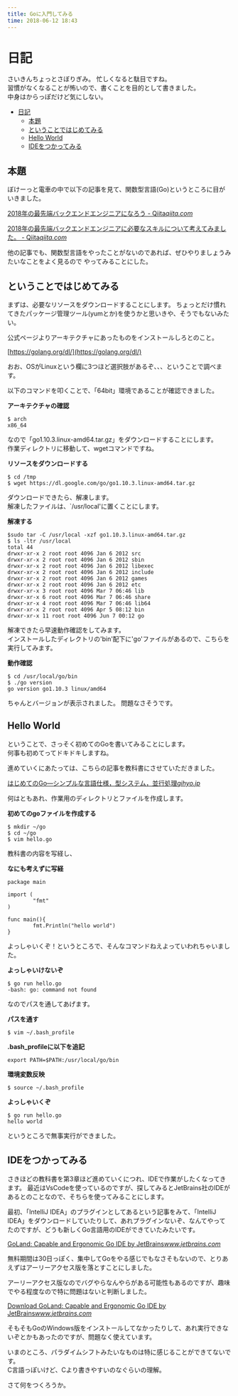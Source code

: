 ```yaml
---
title: Goに入門してみる
time: 2018-06-12 18:43
---
```


# 日記

さいきんちょっとさぼりぎみ。 忙しくなると駄目ですね。  
習慣がなくなることが怖いので、書くことを目的として書きました。  
中身はからっぽだけど気にしない。

- [日記](#%E6%97%A5%E8%A8%98)
  - [本題](#%E6%9C%AC%E9%A1%8C)
  - [ということではじめてみる](#%E3%81%A8%E3%81%84%E3%81%86%E3%81%93%E3%81%A8%E3%81%A7%E3%81%AF%E3%81%98%E3%82%81%E3%81%A6%E3%81%BF%E3%82%8B)
  - [Hello World](#Hello-World)
  - [IDEをつかってみる](#IDE%E3%82%92%E3%81%A4%E3%81%8B%E3%81%A3%E3%81%A6%E3%81%BF%E3%82%8B)

## 本題

ぼけーっと電車の中で以下の記事を見て、関数型言語(Go)というところに目がいきました。

[2018年の最先端バックエンドエンジニアになろう - Qiita](https://qiita.com/rana_kualu/items/19ab559dddbca6674417)<cite class="hatena-citation"><a href="https://qiita.com/rana_kualu/items/19ab559dddbca6674417">qiita.com</a></cite>

[2018年の最先端バックエンドエンジニアに必要なスキルについて考えてみました。 - Qiita](https://qiita.com/poly_soft/items/fb649573c19b7a5c0227)<cite class="hatena-citation"><a href="https://qiita.com/poly_soft/items/fb649573c19b7a5c0227">qiita.com</a></cite>

他の記事でも、関数型言語をやったことがないのであれば、ぜひやりましょうみたいなことをよく見るので やってみることにした。

## ということではじめてみる

まずは、必要なリソースをダウンロードすることにします。 ちょっとだけ慣れてきたパッケージ管理ツール(yumとか)を使うかと思いきや、そうでもないみたい。

公式ページよりアーキテクチャにあったものをインストールしろとのこと。

[https://golang.org/dl/](https://golang.org/dl/)

おお、OSがLinuxという欄に3つほど選択肢があるぞ、、、ということで調べます。

以下のコマンドを叩くことで、「64bit」環境であることが確認できました。

**アーキテクチャの確認**

```
$ arch
x86_64
```

なので「go1.10.3.linux-amd64.tar.gz」をダウンロードすることにします。  
作業ディレクトリに移動して、wgetコマンドですね。

**リソースをダウンロードする**

```
$ cd /tmp
$ wget https://dl.google.com/go/go1.10.3.linux-amd64.tar.gz
```

ダウンロードできたら、解凍します。  
解凍したファイルは、`/usr/local'に置くことにします。

**解凍する**

```
$sudo tar -C /usr/local -xzf go1.10.3.linux-amd64.tar.gz
$ ls -ltr /usr/local
total 44
drwxr-xr-x 2 root root 4096 Jan 6 2012 src
drwxr-xr-x 2 root root 4096 Jan 6 2012 sbin
drwxr-xr-x 2 root root 4096 Jan 6 2012 libexec
drwxr-xr-x 2 root root 4096 Jan 6 2012 include
drwxr-xr-x 2 root root 4096 Jan 6 2012 games
drwxr-xr-x 2 root root 4096 Jan 6 2012 etc
drwxr-xr-x 3 root root 4096 Mar 7 06:46 lib
drwxr-xr-x 6 root root 4096 Mar 7 06:46 share
drwxr-xr-x 4 root root 4096 Mar 7 06:46 lib64
drwxr-xr-x 2 root root 4096 Apr 5 08:12 bin
drwxr-xr-x 11 root root 4096 Jun 7 00:12 go
```

解凍できたら早速動作確認をしてみます。  
インストールしたディレクトリの'bin'配下に'go'ファイルがあるので、こちらを実行してみます。

**動作確認**

```
$ cd /usr/local/go/bin
$ ./go version
go version go1.10.3 linux/amd64
```

ちゃんとバージョンが表示されました。 問題なさそうです。

## Hello World

ということで、さっそく初めてのGoを書いてみることにします。  
何事も初めてってドキドキしますね。

進めていくにあたっては、こちらの記事を教科書にさせていただきました。

[はじめてのGo―シンプルな言語仕様，型システム，並行処理](http://gihyo.jp/dev/feature/01/go_4beginners)<cite class="hatena-citation"><a href="http://gihyo.jp/dev/feature/01/go_4beginners">gihyo.jp</a></cite>

何はともあれ、作業用のディレクトリとファイルを作成します。

**初めてのgoファイルを作成する**

```
$ mkdir ~/go
$ cd ~/go
$ vim hello.go
```

教科書の内容を写経し、

**なにも考えずに写経**

```
package main

import (
        "fmt"
)

func main(){
        fmt.Println("hello world")
}
```

よっしゃいくぞ！というところで、そんなコマンドねえよっていわれちゃいました。

**よっしゃいけないぞ**

```
$ go run hello.go
-bash: go: command not found
```

なのでパスを通してあげます。

**パスを通す**

```
$ vim ~/.bash_profile
```

**.bash\_profileに以下を追記**

```
export PATH=$PATH:/usr/local/go/bin
```

**環境変数反映**

```
$ source ~/.bash_profile
```

**よっしゃいくぞ**

```
$ go run hello.go
hello world
```

というところで無事実行ができました。

## IDEをつかってみる

さきほどの教科書を第3章ほど進めていくにつれ、IDEで作業がしたくなってきます。 最近はVsCodeを使っているのですが、探してみるとJetBrains社のIDEがあるとのことなので、そちらを使ってみることにします。

最初、「IntelliJ IDEA」のプラグインとしてあるという記事をみて、「IntelliJ IDEA」をダウンロードしていたりして、あれプラグインないぞ、なんてやってたのですが、どうも新しくGo言語用のIDEができていたみたいです。

[GoLand: Capable and Ergonomic Go IDE by JetBrains](https://www.jetbrains.com/go/)<cite class="hatena-citation"><a href="https://www.jetbrains.com/go/">www.jetbrains.com</a></cite>

無料期間は30日っぽく、集中してGoをやる感じでもなさそもないので、とりあえずはアーリーアクセス版を落とすことにしました。

アーリーアクセス版なのでバグやらなんやらがある可能性もあるのですが、趣味でやる程度なので特に問題はないと判断しました。

[Download GoLand: Capable and Ergonomic Go IDE by JetBrains](https://www.jetbrains.com/go/nextversion/)<cite class="hatena-citation"><a href="https://www.jetbrains.com/go/nextversion/">www.jetbrains.com</a></cite>

そもそもGoのWindows版をインストールしてなかったりして、あれ実行できないぞとかもあったのですが、問題なく使えています。

いまのところ、パラダイムシフトみたいなものは特に感じることができてないです。  
C言語っぽいけど、Cより書きやすいのなぐらいの理解。

さて何をつくろうか。　　
